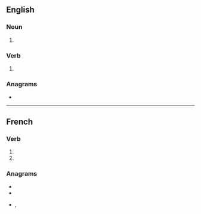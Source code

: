 ==English==

===Noun===
{{head|en|noun plural form}}

# {{plural of|tenon|lang=en}}

===Verb===
{{head|en|verb form}}

# {{en-third-person singular of|tenon}}

===Anagrams===
* {{anagrams|en|nonets|senton|sonnet|stonen|tennos|tenson|tonnes}}

----

==French==

===Verb===
{{head|fr|verb form}}

# {{inflection of|tenir||1|p|pres|indc|lang=fr}}
# {{inflection of|tenir||1|p|impr|lang=fr}}

===Anagrams===
* {{l|fr|entons}}
* {{l|fr|sonnet}}
* {{l|fr|tonnes}}, {{l|fr|tonnés}}
